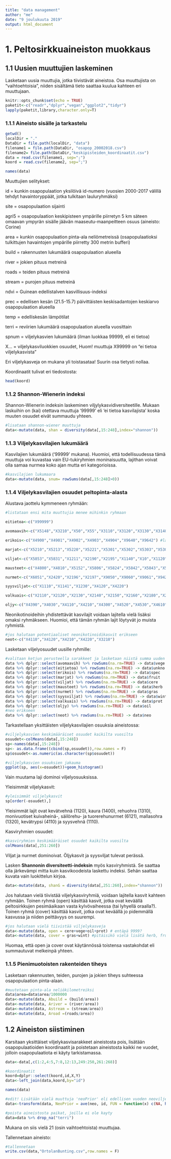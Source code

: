 ```yaml
---
title: "data management"
author: "me"
date: "9 joulukuuta 2019"
output: html_document
---
```


# 1. Peltosirkkuaineiston muokkaus 

## 1.1 Uusien muuttujien laskeminen

Lasketaan uusia muuttujia, jotka tiivistävät aineistoa. Osa muuttujista on "vaihtoehtoisia", niiden sisältämä tieto saattaa kuulua kahteen eri muuttujaan. 


```r
knitr::opts_chunk$set(echo = TRUE)
paketit<-c("readr","dplyr","vegan","ggplot2","tidyr")
lapply(paketit,library,character.only=T)
```

### 1.1.1 Aineisto sisälle ja tarkastelu

```r
getwd()
localDir = "."
DataDir = file.path(localDir, "data")
filename1 = file.path(DataDir, "osapop_20002018.csv")
filename2= file.path(DataDir,"keskipisteiden_koordinaatit.csv")
data = read.csv(filename1, sep=";")
koord = read.csv(filename2, sep=";") 

names(data)
```

Muuttujien selitykset:

id = kunkin osapopulaation yksilöivä id-numero (vuosien 2000-2017 välillä tehdyt havaintoryppäät, jotka tulkitaan lauluryhmäksi)  

site   =     osapopulaation sijainti  


agri5  =    osapopulaation keskipisteen ympärille piirretyn 5 km säteen omaavan ympyrän sisälle jäävän maaseutu-maanpeitteen osuus (aineisto: Corine)


area    =    kunkin osapopulaation pinta-ala neliömetreissä (osapopulaatioksi tulkittujen havaintojen ympärille piirretty 300 metrin bufferi)  


build  =     rakennusten lukumäärä osapopulaation alueella  


river  =     jokien pituus metreinä


roads   =    teiden pituus metreinä 


stream   =   purojen pituus metreinä   


ndvi   =     Guinean edellistalven kasvillisuus-indeksi  


prec   =     edellisen kesän (21.5-15.7) päivittäisten keskisadantojen keskiarvo osapopulaation alueella  


temp   =     edelliskesän lämpötilat 


terri    =   reviirien lukumäärä osapopulaation alueella vuosittain  


spnum    =   viljelykasvien lukumäärä (ilman luokkaa 99999, eli ei tietoa) 


X...   =     viljelykasviluokkien osuudet, Huom! muuttuja X99999 on "ei tietoa viljelykasvista"



Eri viljelykasveja on mukana yli toistasataa! Suurin osa tietysti nollaa.

Koordinaatit tulivat eri tiedostosta:

```r
head(koord)
```


### 1.1.2 Shannon-Wienerin indeksi

Shannon-Wienerin indeksin laskeminen viljylykasvidiversiteetille. Mukaan laskuihin on (kai) otettava muuttuja '99999' eli 'ei tietoa kasvilajista' koska 
muuten osuudet eivät summaudu yhteen.

```r
#lisataan shannon-wiener muuttuja
data<-mutate(data, shan = diversity(data[,15:248],index="shannon"))
```

### 1.1.3 Viljelykasvilajien lukumäärä

Kasvilajien lukumäärä ('99999' mukana). Huomioi, että todellisuudessa tämä muuttuja voi kuvastaa vain EU-tukiryhmien moninaisuutta, lajithan voivat olla samaa nurmea koko ajan mutta eri kategorioissa.

```r
#kasvilajien lukumaara
data<-mutate(data, snum= rowSums(data[,15:248]>0))
```

### 1.1.4 Viljelykasvilajien osuudet peltopinta-alasta

Alustava jaottelu kymmeneen ryhmään:

```r
#listataan ensi mita muuttujia menee mihinkin ryhmaan

eitietoa<-c("X99999")

avomaavih<-c("X5148","X3210","X50","X55","X3110","X3120","X3130","X3140","X3150","X3160","X3180","X3190","X3310","X5100","X5103","X5104","X5105","X5106","X5107","X5108","X5109","X5111","X5112","X5113","X5115","X5116","X5117","X5119","X5120","X5121","X5124","X5125","X5128","X5129","X5134","X5140","X5143","X5146","X5149","X5150","X5157","X5165","X5173","X5197","X5198","X5816","X9630")

erikois<-c("X4900","X4901","X4902","X4903","X4904","X9640","X9642") #lähinnä ruokohelpi (4900)

marjat<-c("X5210","X5213","X5220","X5221","X5301","X5302","X5303","X5304","X5307","X5310","X5311","X5318","X5319","X5400","X5410","X5420","X5441","X5451","X5500","X5510","X5512","X5530","X5534","X7210")

viljat<-c("X5853","X5831","X1211","X2190","X2195","X1140","X10","X1120","X1142","X1210","X1220","X1310","X1320","X1330","X1400","X1510","X1540","X1545","X1600","X1601","X1602","X1603","X1605","X1700","X1750","X1800","X1810","X1900")

mausteet<-c("X4800","X4810","X5152","X5806","X5824","X5842","X5843","X5846","X5850","X5851")

nurmet<-c("X6051","X2420","X2196","X2197","X9050","X9060","X9061","X9421","X94","X95","X90","X63","X60","X6050","X6060","X6111","X6112","X6113","X6114","X6121","X6122","X6123","X6124","X6125","X6210","X6220","X6221","X6230","X6300","X6301","X6302","X6400","X6402","X6542","X6545","X6546","X6550","X6561","X6562","X6563","X6565","X6600","X6700","X6710","X6720","X7110","X9100","X9101","X9102","X9110","X9111","X9400","X9401","X9402","X9403","X9404","X9405","X9406","X9407","X9408","X9412","X9413","X9422","X9423","X9424","X9430","X9440","X9460","X9600","X9620","X9700","X9710","X9720","X9801","X9810","X9811","X9812","X9800","X9820","X9802","X9803",	"X9804","X9805",	"X9806","X9807","X9808")

syysviljat<-c("X1110","X1141","X1230","X4120","X4220")

valkuais<-c("X2110","X2120","X2130","X2140","X2150","X2160","X2180","X2185","X2200","X2400","X2410","X2430","X2500","X2600","X5101","X5102")

oljy<-c("X4390","X4030","X4110","X4210","X4300","X4520","X4530","X4610","X4620","X8021")

```

Neonikotinoideihin yhdistettävät kasvilajit voidaan lajitella vielä lisäksi omaksi ryhmäkseen. Huomioi, että tämän ryhmän lajit löytyvät jo muista ryhmistä.

```r
#jos halutaan potentiaaliset neonikotinoidikasvit erikseen
neot<-c("X4110","X4120","X4210","X4220","X3210")
```

Lasketaan viljelyosuudet uusille ryhmille:

```r
#valitaan ketjun perusteella sarakkeet ja lasketaan niistä summa uuden sarakkeen alle
data %>% dplyr::select(avomaavih) %>% rowSums(na.rm=TRUE) -> data$vege
data %>% dplyr::select(eitietoa) %>% rowSums(na.rm=TRUE) -> data$unkno
data %>% dplyr::select(erikois) %>% rowSums(na.rm=TRUE) -> data$spec
data %>% dplyr::select(marjat) %>% rowSums(na.rm=TRUE) -> data$fruit
data %>% dplyr::select(viljat) %>% rowSums(na.rm=TRUE) -> data$cere
data %>% dplyr::select(mausteet) %>% rowSums(na.rm=TRUE) -> data$herb
data %>% dplyr::select(nurmet) %>% rowSums(na.rm=TRUE) -> data$gras
data %>% dplyr::select(syysviljat) %>% rowSums(na.rm=TRUE) -> data$wint
data %>% dplyr::select(valkuais) %>% rowSums(na.rm=TRUE) -> data$prot
data %>% dplyr::select(oljy) %>% rowSums(na.rm=TRUE) -> data$oil
#neo erikseen
data %>% dplyr::select(neot) %>% rowSums(na.rm=TRUE) -> data$neo
```

Tarkastellaan yksittäisten viljelykasvilajien osuuksia aineistossa:

```r
#viljelykasvien keskimääräiset osuudet kaikilta vuosilta
osuudet<-colMeans(data[,15:248])
sp<-names(data[,15:248])
sp<- as.data.frame((cbind(sp,osuudet)),row.names = F)
sp$osuudet<-as.numeric(as.character(sp$osuudet))

#viljelykasvien osuuksien jakauma
ggplot(sp, aes(x=osuudet))+geom_histogram()
```

Vain muutama laji dominoi viljelyosuuksissa.

Yleisimmät viljelykasvit:

```r
#yleisimmät viljelykasvit
sp[order(-osuudet),]
```

Yleisimmät lajit ovat kevätvehnä (1120), kaura (1400), rehuohra (1310), monivuotiset kuivaheinä-, säilörehu- ja tuorerehunurmet (6121), mallasohra (1320), kevätrypsi (4110) ja syysvehnä (1110).

Kasviryhmien osuudet: 

```r
#kasviryhmien keskimääräiset osuudet kaikilta vuosilta
colMeans(data[,251:260])
```

Viljat ja nurmet dominoivat. Öljykasvit ja syysviljat tulevat perässä.  

Lasken **Shannonin diversiteetti-indeksin** myös kasviryhmistä. Se saattaa olla järkevämpi mitta kuin kasvikoodeista laskettu indeksi. Sehän saattaa kuvata vain luokittelun kirjoa.

```r
data<-mutate(data, shanG = diversity(data[,251:260],index="shannon"))
```


Jos halutaan vielä tiivistää viljelykasviryhmiä, voidaan lajitella kasvit kahteen ryhmään. Toinen ryhmä (open) käsittää kasvit, jotka ovat keväällä peltosirkkujen pesimäaikaan vasta kylvövaiheessa (tai lyhyellä oraalla?). Toinen ryhmä (cover) käsittää kasvit, jotka ovat keväällä jo pidemmällä kasvussa ja niiden peittävyys on suurempi.

```r
#jos halutaan vielä tiivistää viljelykasveja
data<-mutate(data, open = cere+vege+oil+prot) # entäpä 9999?
data<-mutate(data, cover = gras+wint) #pitäisikö vielä lisätä herb, fruit ja spec (ruokohelpi)? Näiden ryhmien osuus on pieni. Itseasiassa näillä ei ole väliä koska käytän malleissa vain open muuttujaa.
```

Huomaa, että open ja cover ovat käytännössä toistensa vastakohdat eli summautuvat melkeinpä yhteen.

### 1.1.5 Pienimuotoisten rakenteiden tiheys

Lasketaan rakennusten, teiden, purojen ja jokien tiheys suhteessa osapopulaation pinta-alaan. 

```r
#muutetaan pinta-ala neliökilometreiksi
data$area=data$area/1000000
data<-mutate(data, Abuild = (build/area))
data<-mutate(data, Ariver = (river/area))
data<-mutate(data, Astream = (stream/area))
data<-mutate(data, Aroad =(roads/area))
```


## 1.2 Aineiston siistiminen

Karsitaan yksittäiset viljelykasvisarakkeet aineistosta pois, lisätään osapopulaatioiden koordinaatit ja poistetaan aineistosta kaikki ne vuodet, jolloin osapopulaatiota ei käyty tarkistamassa.

```r
data<-data[,c(1:2,4:5,7:8,12:13,249:250,261:268)]

#koordinaatit
koord=dplyr::select(koord,id,X,Y)
data<-left_join(data,koord,by="id")

names(data)

#edit! Lisätään vielä muuttuja 'neoPrior' eli edellisen vuoden neoviljely, ennen kuin poistetaan ylimääräiset havainnot
data<-transform(data, NeoPrior = ave(neo, id, FUN = function(x) c(NA, head(x, -1))))

#poista aineistosta paikat, joilla ei ole kayty
data=data %>% drop_na("terri")
```

Mukana on siis vielä 21 (osin vaihtoehtoista) muuttujaa.

Tallennetaan aineisto:

```r
#tallennetaan
write.csv(data,"OrtolanBunting.csv",row.names = F)
```

